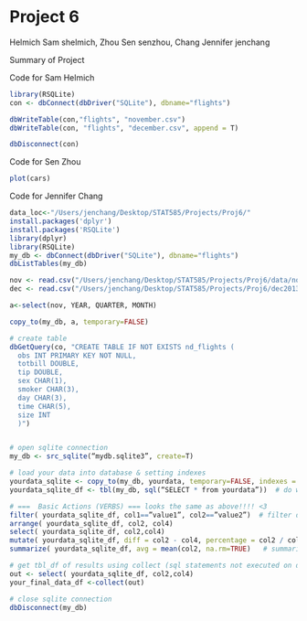 Project 6
========================================================
Helmich        Sam shelmich,  Zhou        Sen  senzhou, Chang   Jennifer jenchang

Summary of Project

Code for Sam Helmich
```r
library(RSQLite)
con <- dbConnect(dbDriver("SQLite"), dbname="flights")

dbWriteTable(con,"flights", "november.csv")
dbWriteTable(con, "flights", "december.csv", append = T)

dbDisconnect(con)

```


Code for Sen Zhou
```r
plot(cars)
```

Code for Jennifer Chang
```r
data_loc<-"/Users/jenchang/Desktop/STAT585/Projects/Proj6/"
install.packages('dplyr')
install.packages('RSQLite')
library(dplyr)
library(RSQLite)
my_db <- dbConnect(dbDriver("SQLite"), dbname="flights")
dbListTables(my_db)

nov <- read.csv("/Users/jenchang/Desktop/STAT585/Projects/Proj6/data/november2013.csv")
dec <- read.csv("/Users/jenchang/Desktop/STAT585/Projects/Proj6/dec2013.csv")

a<-select(nov, YEAR, QUARTER, MONTH)

copy_to(my_db, a, temporary=FALSE)

# create table
dbGetQuery(co, "CREATE TABLE IF NOT EXISTS nd_flights (
  obs INT PRIMARY KEY NOT NULL,
  totbill DOUBLE,
  tip DOUBLE,
  sex CHAR(1),
  smoker CHAR(3),
  day CHAR(3),
  time CHAR(5),
  size INT
  )")


# open sqlite connection
my_db <- src_sqlite(“mydb.sqlite3”, create=T)

# load your data into database & setting indexes
yourdata_sqlite <- copy_to(my_db, yourdata, temporary=FALSE, indexes = list( c(“col1”, “col2”), col3))
yourdata_sqlite_df <- tbl(my_db, sql(“SELECT * from yourdata”))  # do we need this?

# ===  Basic Actions (VERBS) === looks the same as above!!!! <3
filter( yourdata_sqlite_df, col1==”value1”, col2==”value2”)  # filter data by column values
arrange( yourdata_sqlite_df, col2, col4)                                   # arrange data rows by column values
select( yourdata_sqlite_df, col2,col4)                                       # select certain columns of data 
mutate( yourdata_sqlite_df, diff = col2 - col4, percentage = col2 / col4)  # mutate, adding columns
summarize( yourdata_sqlite_df, avg = mean(col2, na.rm=TRUE)   # summarize a column of values

# get tbl_df of results using collect (sql statements not executed on database until R needs to print it out)
out <- select( yourdata_sqlite_df, col2,col4)
your_final_data_df <-collect(out)

# close sqlite connection
dbDisconnect(my_db)

```

